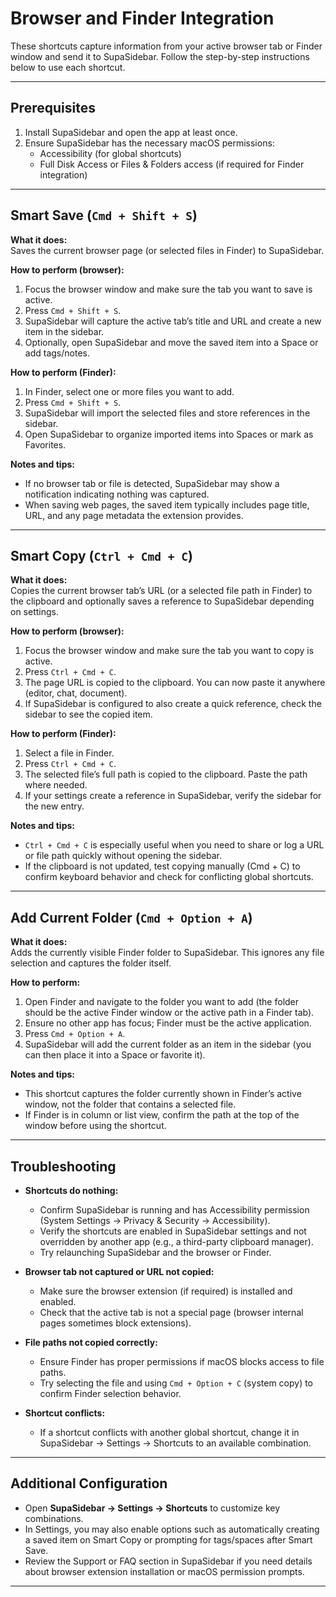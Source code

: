 # Browser and Finder Integration

These shortcuts capture information from your active browser tab or Finder window and send it to SupaSidebar. Follow the step-by-step instructions below to use each shortcut.

---

## Prerequisites

1. Install SupaSidebar and open the app at least once.  
2. Ensure SupaSidebar has the necessary macOS permissions:
   - Accessibility (for global shortcuts)
   - Full Disk Access or Files & Folders access (if required for Finder integration)  


---

## Smart Save  (`Cmd + Shift + S`)

**What it does:**  
Saves the current browser page (or selected files in Finder) to SupaSidebar.

**How to perform (browser):**

1. Focus the browser window and make sure the tab you want to save is active.  
2. Press `Cmd + Shift + S`.  
3. SupaSidebar will capture the active tab’s title and URL and create a new item in the sidebar.  
4. Optionally, open SupaSidebar and move the saved item into a Space or add tags/notes.

**How to perform (Finder):**

1. In Finder, select one or more files you want to add.  
2. Press `Cmd + Shift + S`.  
3. SupaSidebar will import the selected files and store references in the sidebar.  
4. Open SupaSidebar to organize imported items into Spaces or mark as Favorites.

**Notes and tips:**

- If no browser tab or file is detected, SupaSidebar may show a notification indicating nothing was captured.  
- When saving web pages, the saved item typically includes page title, URL, and any page metadata the extension provides.

---

## Smart Copy  (`Ctrl + Cmd + C`)

**What it does:**  
Copies the current browser tab’s URL (or a selected file path in Finder) to the clipboard and optionally saves a reference to SupaSidebar depending on settings.

**How to perform (browser):**

1. Focus the browser window and make sure the tab you want to copy is active.  
2. Press `Ctrl + Cmd + C`.  
3. The page URL is copied to the clipboard. You can now paste it anywhere (editor, chat, document).  
4. If SupaSidebar is configured to also create a quick reference, check the sidebar to see the copied item.

**How to perform (Finder):**

1. Select a file in Finder.  
2. Press `Ctrl + Cmd + C`.  
3. The selected file’s full path is copied to the clipboard. Paste the path where needed.  
4. If your settings create a reference in SupaSidebar, verify the sidebar for the new entry.

**Notes and tips:**

- `Ctrl + Cmd + C` is especially useful when you need to share or log a URL or file path quickly without opening the sidebar.  
- If the clipboard is not updated, test copying manually (Cmd + C) to confirm keyboard behavior and check for conflicting global shortcuts.

---

## Add Current Folder  (`Cmd + Option + A`)

**What it does:**  
Adds the currently visible Finder folder to SupaSidebar. This ignores any file selection and captures the folder itself.

**How to perform:**

1. Open Finder and navigate to the folder you want to add (the folder should be the active Finder window or the active path in a Finder tab).  
2. Ensure no other app has focus; Finder must be the active application.  
3. Press `Cmd + Option + A`.  
4. SupaSidebar will add the current folder as an item in the sidebar (you can then place it into a Space or favorite it).

**Notes and tips:**

- This shortcut captures the folder currently shown in Finder’s active window, not the folder that contains a selected file.  
- If Finder is in column or list view, confirm the path at the top of the window before using the shortcut.

---

## Troubleshooting

- **Shortcuts do nothing:**  
  - Confirm SupaSidebar is running and has Accessibility permission (System Settings → Privacy & Security → Accessibility).  
  - Verify the shortcuts are enabled in SupaSidebar settings and not overridden by another app (e.g., a third-party clipboard manager).  
  - Try relaunching SupaSidebar and the browser or Finder.

- **Browser tab not captured or URL not copied:**  
  - Make sure the browser extension (if required) is installed and enabled.  
  - Check that the active tab is not a special page (browser internal pages sometimes block extensions).

- **File paths not copied correctly:**  
  - Ensure Finder has proper permissions if macOS blocks access to file paths.  
  - Try selecting the file and using `Cmd + Option + C` (system copy) to confirm Finder selection behavior.

- **Shortcut conflicts:**  
  - If a shortcut conflicts with another global shortcut, change it in SupaSidebar → Settings → Shortcuts to an available combination.

---

## Additional Configuration

- Open **SupaSidebar → Settings → Shortcuts** to customize key combinations.  
- In Settings, you may also enable options such as automatically creating a saved item on Smart Copy or prompting for tags/spaces after Smart Save.  
- Review the Support or FAQ section in SupaSidebar if you need details about browser extension installation or macOS permission prompts.

---
